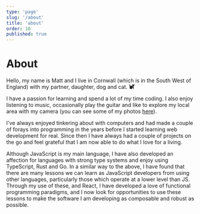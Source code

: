 ```yaml
---
type: 'page'
slug: '/about'
title: 'about'
order: 10
published: true
---
```


# About

Hello, my name is Matt and I live in Cornwall (which is in the South West of England) with my partner, daughter, dog and cat. <svg stroke="currentColor" fill="currentColor" stroke-width="0" viewBox="0 0 512 512" height="1em" width="1em" xmlns="http://www.w3.org/2000/svg"><path d="M290.59 192c-20.18 0-106.82 1.98-162.59 85.95V192c0-52.94-43.06-96-96-96-17.67 0-32 14.33-32 32s14.33 32 32 32c17.64 0 32 14.36 32 32v256c0 35.3 28.7 64 64 64h176c8.84 0 16-7.16 16-16v-16c0-17.67-14.33-32-32-32h-32l128-96v144c0 8.84 7.16 16 16 16h32c8.84 0 16-7.16 16-16V289.86c-10.29 2.67-20.89 4.54-32 4.54-61.81 0-113.52-44.05-125.41-102.4zM448 96h-64l-64-64v134.4c0 53.02 42.98 96 96 96s96-42.98 96-96V32l-64 64zm-72 80c-8.84 0-16-7.16-16-16s7.16-16 16-16 16 7.16 16 16-7.16 16-16 16zm80 0c-8.84 0-16-7.16-16-16s7.16-16 16-16 16 7.16 16 16-7.16 16-16 16z"></path></svg>

I have a passion for learning and spend a lot of my time coding. I also enjoy listening to music, occasionally play the guitar and like to explore my local area with my camera (you can see some of my photos [here](https://mattthorningphotography.com)).

I've always enjoyed tinkering about with computers and had made a couple of forays into programming in the years before I started learning web development for real. Since then I have always had a couple of projects on the go and feel grateful that I am now able to do what I love for a living.

Although JavaScript is my main language, I have also developed an affection for languages with strong type systems and enjoy using TypeScript, Rust and Go. In a similar way to the above, I have found that there are many lessons we can learn as JavaScript developers from using other languages, particularly those which operate at a lower level than JS. Through my use of these, and React, I have developed a love of functional programming paradigms, and I now look for opportunities to use these lessons to make the software I am developing as composable and robust as possible.
